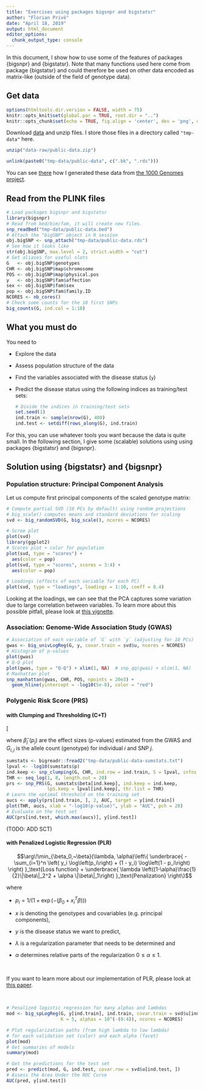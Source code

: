 ```yaml
---
title: "Exercises using packages bigsnpr and bigstatsr"
author: "Florian Privé"
date: "April 18, 2019"
output: html_document
editor_options: 
  chunk_output_type: console
---
```


In this document, I show how to use some of the features of packages {bigsnpr} and {bigstatsr}.
Note that many functions used here come from package {bigstatsr} and could therefore be used on other data encoded as matrix-like (outside of the field of genotype data).

## Get data

```r
options(htmltools.dir.version = FALSE, width = 75)
knitr::opts_knit$set(global.par = TRUE, root.dir = "..")
knitr::opts_chunk$set(echo = TRUE, fig.align = 'center', dev = 'png', dpi = 95)
```

Download [data](https://github.com/privefl/bigsnpr/raw/master/data-raw/public-data.zip) and unzip files. I store those files in a directory called `"tmp-data"` here.

```r
unzip("data-raw/public-data.zip")
```

```r
unlink(paste0("tmp-data/public-data", c(".bk", ".rds")))
```

You can see [there](https://github.com/privefl/bigsnpr/blob/master/data-raw/public-data.R) how I generated these data from [the 1000 Genomes project](https://www.nature.com/articles/nature15393).

## Read from the PLINK files

```r
# Load packages bigsnpr and bigstatsr
library(bigsnpr)
# Read from bed/bim/fam, it will create new files.
snp_readBed("tmp-data/public-data.bed")
# Attach the "bigSNP" object in R session
obj.bigSNP <- snp_attach("tmp-data/public-data.rds")
# See how it looks like
str(obj.bigSNP, max.level = 2, strict.width = "cut")
# Get aliases for useful slots
G   <- obj.bigSNP$genotypes
CHR <- obj.bigSNP$map$chromosome
POS <- obj.bigSNP$map$physical.pos
y   <- obj.bigSNP$fam$affection
sex <- obj.bigSNP$fam$sex
pop <- obj.bigSNP$fam$family.ID
NCORES <- nb_cores()
# Check some counts for the 10 first SNPs
big_counts(G, ind.col = 1:10)
```

## What you must do

You need to 

- Explore the data

- Assess population structure of the data

- Find the variables associated with the disease status (`y`)

- Predict the disease status using the following indices as training/test sets:

    ```r
    # Divide the indices in training/test sets
    set.seed(1)
    ind.train <- sample(nrow(G), 400)
    ind.test <- setdiff(rows_along(G), ind.train)
    ```

For this, you can use whatever tools you want because the data is quite small. 
In the following section, I give some (scalable) solutions using using packages {bigstatsr} and {bigsnpr}.

## Solution using {bigstatsr} and {bigsnpr}

### Population structure: Principal Component Analysis

Let us compute first principal components of the scaled genotype matrix:

```r
# Compute partial SVD (10 PCs by default) using random projections
# big_scale() computes means and standard deviations for scaling
svd <- big_randomSVD(G, big_scale(), ncores = NCORES)
```

```r
# Scree plot
plot(svd)
library(ggplot2)
# Scores plot + color for population
plot(svd, type = "scores") +
  aes(color = pop)
plot(svd, type = "scores", scores = 3:4) +
  aes(color = pop)
```

```r
# Loadings (effects of each variable for each PC)
plot(svd, type = "loadings", loadings = 1:10, coeff = 0.4)
```

Looking at the loadings, we can see that the PCA captures some variation due to large correlation between variables. To learn more about this possible pitfall, please look at [this vignette](https://privefl.github.io/bigsnpr/articles/how-to-PCA.html).

### Association: Genome-Wide Association Study (GWAS)

```r
# Association of each variable of `G` with `y` (adjusting for 10 PCs)
gwas <- big_univLogReg(G, y, covar.train = svd$u, ncores = NCORES)
# Histogram of p-values
plot(gwas)
# Q-Q plot
plot(gwas, type = "Q-Q") + xlim(1, NA)  # snp_qq(gwas) + xlim(1, NA)
# Manhattan plot
snp_manhattan(gwas, CHR, POS, npoints = 20e3) +
  geom_hline(yintercept = -log10(5e-8), color = "red")
```

### Polygenic Risk Score (PRS) 

#### with Clumping and Thresholding (C+T)

\[\rm{PRS}_i = \sum_{\substack{j \in S_\text{clumping} \\ p_j~<~p_T}} \hat\beta_j \cdot G_{i,j}~,\] 

where $\hat\beta_j$ ($p_j$) are the effect sizes (p-values) estimated from the GWAS and $G_{i,j}$ is the allele count (genotype) for individual $i$ and SNP $j$.

```r
sumstats <- bigreadr::fread2("tmp-data/public-data-sumstats.txt")
lpval <- -log10(sumstats$p)
ind.keep <- snp_clumping(G, CHR, ind.row = ind.train, S = lpval, infos.pos = POS, ncores = 3)
THR <- seq_log(1, 8, length.out = 20)
prs <- snp_PRS(G, sumstats$beta[ind.keep], ind.keep = ind.keep, 
               lpS.keep = lpval[ind.keep], thr.list = THR)
# Learn the optimal threshold on the training set
aucs <- apply(prs[ind.train, ], 2, AUC, target = y[ind.train])
plot(THR, aucs, xlab = "-log10(p-value)", ylab = "AUC", pch = 20)
# Evaluate on the test set
AUC(prs[ind.test, which.max(aucs)], y[ind.test])
```

(TODO: ADD SCT)

#### with Penalized Logistic Regression (PLR)

$$\arg\!\min_{\beta_0,~\beta}(\lambda, \alpha)\left\{ \underbrace{ -\sum_{i=1}^n \left( y_i \log\left(p_i\right) + (1 - y_i) \log\left(1 - p_i\right) \right) }_\text{Loss function} + \underbrace{ \lambda \left((1-\alpha)\frac{1}{2}\|\beta\|_2^2 + \alpha \|\beta\|_1\right) }_\text{Penalization} \right\}$$

where

- $p_i=1/\left(1+\exp\left(-(\beta_0 + x_i^T\beta)\right)\right)$

- $x$ is denoting the genotypes and covariables (e.g. principal components), 

- $y$ is the disease status we want to predict, 

- $\lambda$ is a regularization parameter that needs to be determined and

- $\alpha$ determines relative parts of the regularization $0 \le \alpha \le 1$. 

<br>

If you want to learn more about our implementation of PLR, please look at [this paper](https://doi.org/10.1101/403337).

<br>

```r
# Penalized logistic regression for many alphas and lambdas
mod <- big_spLogReg(G, y[ind.train], ind.train, covar.train = svd$u[ind.train, ],
                    K = 5, alphas = 10^(-(0:4)), ncores = NCORES)
```

```r
# Plot regularization paths (from high lambda to low lambda) 
# for each validation set (color) and each alpha (facet)
plot(mod)
# Get summaries of models
summary(mod)
```

```r
# Get the predictions for the test set
pred <- predict(mod, G, ind.test, covar.row = svd$u[ind.test, ])
# Assess the Area Under the ROC Curve
AUC(pred, y[ind.test])
```
